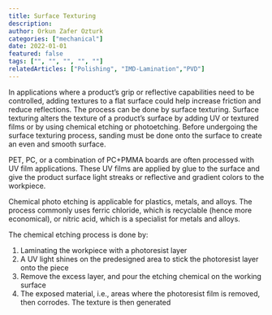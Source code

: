 ```yaml
---
title: Surface Texturing
description: 
author: Orkun Zafer Ozturk
categories: ["mechanical"]
date: 2022-01-01
featured: false
tags: ["", "", "", "", ""]
relatedArticles: ["Polishing", "IMD-Lamination","PVD"]
---
```

In applications where a product’s grip or reflective capabilities need to be controlled, adding textures to a flat surface could help increase friction and reduce reflections. The process can be done by surface texturing. Surface texturing alters the texture of a product’s surface by adding UV or textured films or by using chemical etching or photoetching. Before undergoing the surface texturing process, sanding must be done onto the surface to create an even and smooth surface.  

PET, PC, or a combination of PC+PMMA boards are often processed with UV film applications. These UV films are applied by glue to the surface and give the product surface light streaks or reflective and gradient colors to the workpiece.  

Chemical photo etching is applicable for plastics, metals, and alloys. The process commonly uses ferric chloride, which is recyclable (hence more economical), or nitric acid, which is a specialist for metals and alloys.   

The chemical etching process is done by:
1. Laminating the workpiece with a photoresist layer
2. A UV light shines on the predesigned area to stick the photoresist layer onto the piece
3. Remove the excess layer, and pour the etching chemical on the working surface
4. The exposed material, i.e., areas where the photoresist film is removed, then corrodes. The texture is then generated
